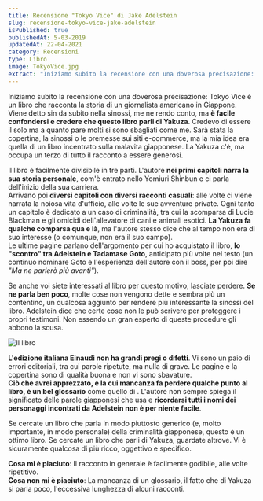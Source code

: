 ```yaml
---
title: Recensione "Tokyo Vice" di Jake Adelstein
slug: recensione-tokyo-vice-jake-adelstein
isPublished: true
publishedAt: 5-03-2019
updatedAt: 22-04-2021
category: Recensioni
type: Libro
image: TokyoVice.jpg
extract: "Iniziamo subito la recensione con una doverosa precisazione: Tokyo Vice è un libro che racconta la storia di un giornalista americano in Giappone. Viene detto sin da subito nella sinossi, me ne rendo conto, ma è facile confondersi e credere che questo libro parli di Yakuza. Credevo di essere il solo ma a quanto pare molti si sono sbagliati come me. Sarà stata la copertina, la sinossi o le premesse sui siti e-commerce, ma la mia idea era quella di un libro incentrato sulla malavita giapponese. La Yakuza c'è, ma occupa un terzo di tutto il racconto a essere generosi."
---
```


<Book slug="tokyo-vice" />

Iniziamo subito la recensione con una doverosa precisazione: Tokyo Vice è un libro che racconta la storia di un giornalista americano in Giappone. Viene detto sin da subito nella sinossi, me ne rendo conto, ma **è facile confondersi e credere che questo libro parli di Yakuza**. Credevo di essere il solo ma a quanto pare molti si sono sbagliati come me. Sarà stata la copertina, la sinossi o le premesse sui siti e-commerce, ma la mia idea era quella di un libro incentrato sulla malavita giapponese. La Yakuza c'è, ma occupa un terzo di tutto il racconto a essere generosi.

Il libro è facilmente divisibile in tre parti.
L'autore **nei primi capitoli narra la sua storia personale**, com'è entrato nello Yomiuri Shinbun e ci parla dell'inizio della sua carriera.  
Arrivano poi **diversi capitoli con diversi racconti casuali**: alle volte ci viene narrata la noiosa vita d'ufficio, alle volte le sue avventure private. Ogni tanto un capitolo è dedicato a un caso di criminalità, tra cui la scomparsa di Lucie Blackman e gli omicidi dell'allevatore di cani e animali esotici. **La Yakuza fa qualche comparsa qua e là**, ma l'autore stesso dice che al tempo non era di suo interesse (o comunque, non era il suo campo).  
Le ultime pagine parlano dell'argomento per cui ho acquistato il libro, **lo "scontro" tra Adelstein e Tadamase Goto**, anticipato più volte nel testo (un continuo nominare Goto e l'esperienza dell'autore con il boss, per poi dire *"Ma ne parlerò più avanti"*).

Se anche voi siete interessati al libro per questo motivo, lasciate perdere. **Se ne parla ben poco**, molte cose non vengono dette e sembra più un contentino, un qualcosa aggiunto per rendere più interessante la sinossi del libro.
Adelstein dice che certe cose non le può scrivere per proteggere i propri testimoni. Non essendo un gran esperto di queste procedure gli abbono la scusa.

<Image url="books/TokyoVice2.jpg" alt="Il libro" layout="intrinsic" width={500} height={360} center={true}/>

**L'edizione italiana Einaudi non ha grandi pregi o difetti**. Vi sono un paio di errori editoriali, tra cui parole ripetute, ma nulla di grave. Le pagine e la copertina sono di qualità buona e non vi sono sbavature.  
**Ciò che avrei apprezzato, e la cui mancanza fa perdere qualche punto al libro, è un bel glossario** come quello di <InternalLink postSlug="recensione-kitchen-banana-yoshimoto" text="Kitchen di Banana Yoshimoto"/>. L'autore non sempre spiega il significato delle parole giapponesi che usa e **ricordarsi tutti i nomi dei personaggi incontrati da Adelstein non è per niente facile**.

Se cercate un libro che parla in modo piuttosto generico (e, molto importante, in modo personale) della criminalità giapponese, questo è un ottimo libro. Se cercate un libro che parli di Yakuza, guardate altrove. Vi è sicuramente qualcosa di più ricco, oggettivo e specifico.


**Cosa mi è piaciuto**: Il racconto in generale è facilmente godibile, alle volte ripetitivo.  
**Cosa non mi è piaciuto**: La mancanza di un glossario, il fatto che di Yakuza si parla poco, l'eccessiva lunghezza di alcuni racconti.